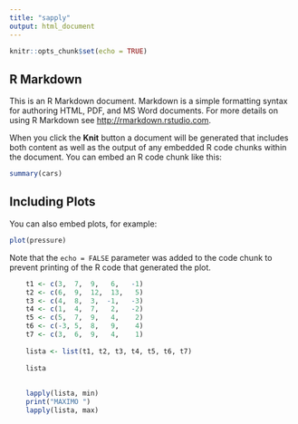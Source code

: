 ---
title: "sapply"
output: html_document
---

```{r setup, include=FALSE}
knitr::opts_chunk$set(echo = TRUE)
```

## R Markdown

This is an R Markdown document. Markdown is a simple formatting syntax for authoring HTML, PDF, and MS Word documents. For more details on using R Markdown see <http://rmarkdown.rstudio.com>.

When you click the **Knit** button a document will be generated that includes both content as well as the output of any embedded R code chunks within the document. You can embed an R code chunk like this:

```{r cars}
summary(cars)
```

## Including Plots

You can also embed plots, for example:

```{r pressure, echo=FALSE}
plot(pressure)
```

Note that the `echo = FALSE` parameter was added to the code chunk to prevent printing of the R code that generated the plot.

```{r}
    t1 <- c(3,  7,  9,   6,   -1)
    t2 <- c(6,  9,  12,  13,   5)
    t3 <- c(4,  8,  3,  -1,   -3)
    t4 <- c(1,  4,  7,   2,   -2)
    t5 <- c(5,  7,  9,   4,    2)
    t6 <- c(-3, 5,  8,   9,    4)
    t7 <- c(3,  6,  9,   4,    1)
    
    lista <- list(t1, t2, t3, t4, t5, t6, t7)
    
    lista
    
    
    lapply(lista, min)
    print("MAXIMO ")
    lapply(lista, max)
```

